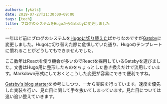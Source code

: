 ```yaml
---
authors: [ykzts]
date: 2019-07-27T21:30:00+09:00
tags: [tech]
title: ブログのシステムをHugoからGatsbyに変更しました
---
```


一年ほど前にブログのシステムを[Hugoに切り替えた](../../2018/04-24-replace-to-hugo/index.mdx)ばかりなのですが[Gatsby](https://www.gatsbyjs.org/)に変更しました。Hugoに切り替えた際に危惧していた通り、Hugoのテンプレートに慣れることがどうしてもできませんでした。

<!--truncate-->

ここ数年はReactを使う機会が多いのでReactを採用しているGatsbyを選びました。文書はHugo用に整形したものをちょっとした書き換えだけで流用しています。Markdown形式にしておくとこうした変更が容易にできて便利ですね。

[Gatsby's blog starter](https://github.com/gatsbyjs/gatsby-starter-blog)を参考にしつつ、一から実装を行っています。速度を優先した実装を行い、見た目に関して手を抜いてしまっています。見た目については追い追い整えていきます。

